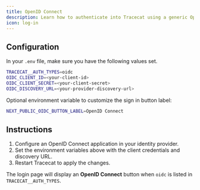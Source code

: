 ```yaml
---
title: OpenID Connect
description: Learn how to authenticate into Tracecat using a generic OpenID Connect provider.
icon: log-in
---
```


## Configuration

In your `.env` file, make sure you have the following values set.

```bash
TRACECAT__AUTH_TYPES=oidc
OIDC_CLIENT_ID=<your-client-id>
OIDC_CLIENT_SECRET=<your-client-secret>
OIDC_DISCOVERY_URL=<your-provider-discovery-url>
```

Optional environment variable to customize the sign in button label:

```bash
NEXT_PUBLIC_OIDC_BUTTON_LABEL=OpenID Connect
```

## Instructions

1. Configure an OpenID Connect application in your identity provider.
2. Set the environment variables above with the client credentials and discovery URL.
3. Restart Tracecat to apply the changes.

The login page will display an **OpenID Connect** button when `oidc` is listed in `TRACECAT__AUTH_TYPES`.
